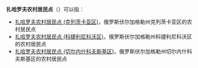 '''扎哈罗夫农村居民点'''（{{lang-ru|Захаровское сельское поселение}}）可以指：
* [[扎哈罗夫农村居民点_(克列茨卡亚区)|扎哈罗夫农村居民点 (克列茨卡亚区)]]，俄罗斯伏尔加格勒州克列茨卡亚区的农村居民点
* [[扎哈罗夫农村居民点_(科捷利尼科沃区)|扎哈罗夫农村居民点 (科捷利尼科沃区)]]，俄罗斯伏尔加格勒州科捷利尼科沃区的农村居民点
* [[扎哈罗夫农村居民点_(切尔内什科夫斯基区)|扎哈罗夫农村居民点 (切尔内什科夫斯基区)]]，俄罗斯伏尔加格勒州切尔内什科夫斯基区的农村居民点

{{disambig|cat=俄语译名消歧义}}
